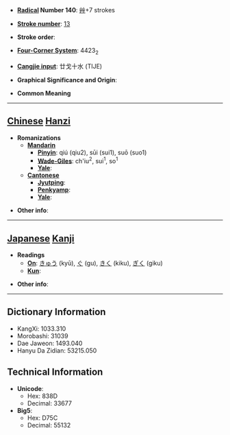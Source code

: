 * '''[[Wiktionary:Chinese radical index| Radical]] Number 140''': [[Wiktionary:Chinese radical index 艸|艸]]+7 strokes

* '''[[Wiktionary:Chinese total strokes index|Stroke number]]''': [[Wiktionary:Chinese total strokes index 13|13]]

* '''Stroke order''': 

* '''[[Wiktionary:Chinese four corner index|Four-Corner System]]''': 4423<sub>2</sub>

* '''[[Wiktionary:Chinese Cangjie index|Cangjie input]]''': 廿戈十水 (TIJE)

* '''Graphical Significance and Origin''': 

* '''Common Meaning'''

----

== [[Chinese]] [[Hanzi]] ==

* '''Romanizations'''
** '''[[Mandarin]]'''
*** '''[[Pinyin]]''': qiú (qiu2), sūi (sui1), suō (suo1)
*** '''[[Wade-Giles]]''': ch'iu<sup>2</sup>, sui<sup>1</sup>, so<sup>1</sup>
*** '''[[Yale]]''': 
** '''[[Cantonese]]'''
*** '''[[Jyutping]]''':
*** '''[[Penkyamp]]''': 
*** '''[[Yale]]''': 

* '''Other info''': 

----

== [[Japanese]] [[Kanji]] ==

* '''Readings'''
** '''[[On]]''': [[きゅう]] (kyū), [[ぐ]] (gu), [[きく]] (kiku), [[ぎく]] (giku)
** '''[[Kun]]''': 

* '''Other info''':  

----

== Dictionary Information ==

* KangXi: 1033.310
* Morobashi: 31039
* Dae Jaweon: 1493.040
* Hanyu Da Zidian: 53215.050

== Technical Information ==

* '''Unicode''':
** Hex: 838D
** Decimal: 33677
* '''Big5''':
** Hex: D75C
** Decimal: 55132